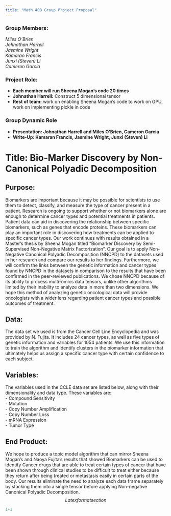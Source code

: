 ```yaml
---
title: "Math 408 Group Project Proposal"
---
```

### Group Members: 
*Miles O’Brien* <br>
*Johnathan Harrell* <br>
*Jasmine Wright* <br>
*Kamaran Francis* <br> 
*Junxi (Steven) Li* <br>
*Cameron Garcia*

### Project Role: 
- **Each member will run Sheena Mogan’s code 20 times** 
- **Johnathan Harrell:** Construct 5 dimensional tensor
- **Rest of team:** work on enabling Sheena Mogan's code to work on GPU, work on implementing pickle in code

### Group Dynamic Role 
- **Presentation: Johnathan Harrell and Miles O'Brien, Cameron Garcia** 
- **Write-Up: Kamaran Francis, Jasmine Wright, Junxi (Steven) Li**

# Title: Bio-Marker Discovery by Non-Canonical Polyadic Decomposition

## Purpose: 
Biomarkers are important because it may be possible for scientists to use them to detect, classify, and measure the type of cancer present in a patient. Research is ongoing to support whether or not biomarkers alone are enough to determine cancer types and potential treatments in patients. Patient data can aid in discovering the relationship between specific biomarkers, such as genes that encode proteins. These biomarkers can play an important role in discovering how treatments can be applied to specific cancer types. Our work continues with results obtained in a Master’s thesis by Sheena Mogan titled “Biomarker Discovery by Semi-Supervised Non-Negative Matrix Factorization”. Our goal is to apply Non-Negative Canonical Polyadic Decomposition (NNCPD) to the datasets used in her research and compare our results to her findings. Furthermore, we will confirm the links between the genetic information and cancer types found by NNCPD in the datasets in comparison to the results that have been confirmed in the peer-reviewed publications. We chose NNCPD because of its ability to process multi-omics data tensors, unlike other algorithms limited by their inability to analyze data in more than two dimensions. We hope this method of analyzing genetic oncological data will provide oncologists with a wider lens regarding patient cancer types and possible outcomes of treatment.

## Data: 
The data set we used is from the Cancer Cell Line Encyclopedia and was provided by N. Fujita. It includes 24 cancer types, as well as five types of genetic information and variables for 1054 patients. We use this information to train the algorithm and identify clusters in the biomarker information that ultimately helps us assign a specific cancer type with certain confidence to each subject.

## Variables: 
The variables used in the CCLE data set are listed below, along with their dimensionality and data type.
These variables are: <br>
- Compound Sensitivity <br>
- Mutation <br>
- Copy Number Amplification <br>
- Copy Number Loss <br>
- mRNA Expression <br>
- Tumor Type

## End Product: 
We hope to produce a topic model algorithm that can mirror Sheena Mogan’s and Naoya Fujita’s results that showed Biomarkers can be used to identify Cancer drugs that are able to treat certain types of cancer that have been shown through clinical studies to be difficult to treat either because they return after being treated or metastasis easily in certain parts of the body. Our results eliminate the need to analyze each data frame separately by stacking them into a single tensor before applying Non-negative Canonical Polyadic Decomposition.
$$
Latex format section
$$
```python
1+1
```
